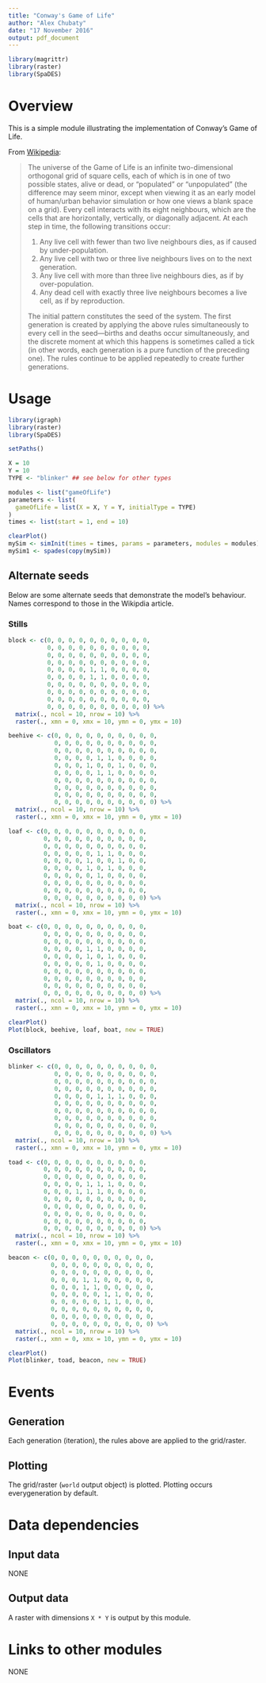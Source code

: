 ```yaml
---
title: "Conway's Game of Life"
author: "Alex Chubaty"
date: "17 November 2016"
output: pdf_document
---
```


```r
library(magrittr)
library(raster)
library(SpaDES)
```

# Overview

This is a simple module illustrating the implementation of Conway's Game of Life.

From [Wikipedia](https://en.wikipedia.org/wiki/Conway%27s_Game_of_Life):

> The universe of the Game of Life is an infinite two-dimensional orthogonal grid of square cells, each of which is in one of two possible states, alive or dead, or "populated" or "unpopulated" (the difference may seem minor, except when viewing it as an early model of human/urban behavior simulation or how one views a blank space on a grid).
> Every cell interacts with its eight neighbours, which are the cells that are horizontally, vertically, or diagonally adjacent.
> At each step in time, the following transitions occur:
>
>1. Any live cell with fewer than two live neighbours dies, as if caused by under-population.
>2. Any live cell with two or three live neighbours lives on to the next generation.
>3. Any live cell with more than three live neighbours dies, as if by over-population.
>4. Any dead cell with exactly three live neighbours becomes a live cell, as if by reproduction.
>
>The initial pattern constitutes the seed of the system.
>The first generation is created by applying the above rules simultaneously to every cell in the seed—births and deaths occur simultaneously, and the discrete moment at which this happens is sometimes called a tick (in other words, each generation is a pure function of the preceding one).
>The rules continue to be applied repeatedly to create further generations.

# Usage

```r
library(igraph)
library(raster)
library(SpaDES)

setPaths()

X = 10
Y = 10
TYPE <- "blinker" ## see below for other types

modules <- list("gameOfLife")
parameters <- list(
  gameOfLife = list(X = X, Y = Y, initialType = TYPE)
)
times <- list(start = 1, end = 10)

clearPlot()
mySim <- simInit(times = times, params = parameters, modules = modules)
mySim1 <- spades(copy(mySim))
```

## Alternate seeds

Below are some alternate seeds that demonstrate the model's behaviour.
Names correspond to those in the Wikipdia article.

### Stills

```r
block <- c(0, 0, 0, 0, 0, 0, 0, 0, 0, 0,
           0, 0, 0, 0, 0, 0, 0, 0, 0, 0,
           0, 0, 0, 0, 0, 0, 0, 0, 0, 0,
           0, 0, 0, 0, 0, 0, 0, 0, 0, 0,
           0, 0, 0, 0, 1, 1, 0, 0, 0, 0,
           0, 0, 0, 0, 1, 1, 0, 0, 0, 0,
           0, 0, 0, 0, 0, 0, 0, 0, 0, 0,
           0, 0, 0, 0, 0, 0, 0, 0, 0, 0,
           0, 0, 0, 0, 0, 0, 0, 0, 0, 0,
           0, 0, 0, 0, 0, 0, 0, 0, 0, 0) %>% 
  matrix(., ncol = 10, nrow = 10) %>% 
  raster(., xmn = 0, xmx = 10, ymn = 0, ymx = 10)

beehive <- c(0, 0, 0, 0, 0, 0, 0, 0, 0, 0,
             0, 0, 0, 0, 0, 0, 0, 0, 0, 0,
             0, 0, 0, 0, 0, 0, 0, 0, 0, 0,
             0, 0, 0, 0, 1, 1, 0, 0, 0, 0,
             0, 0, 0, 1, 0, 0, 1, 0, 0, 0,
             0, 0, 0, 0, 1, 1, 0, 0, 0, 0,
             0, 0, 0, 0, 0, 0, 0, 0, 0, 0,
             0, 0, 0, 0, 0, 0, 0, 0, 0, 0,
             0, 0, 0, 0, 0, 0, 0, 0, 0, 0,
             0, 0, 0, 0, 0, 0, 0, 0, 0, 0) %>% 
  matrix(., ncol = 10, nrow = 10) %>% 
  raster(., xmn = 0, xmx = 10, ymn = 0, ymx = 10)

loaf <- c(0, 0, 0, 0, 0, 0, 0, 0, 0, 0,
          0, 0, 0, 0, 0, 0, 0, 0, 0, 0,
          0, 0, 0, 0, 0, 0, 0, 0, 0, 0,
          0, 0, 0, 0, 0, 1, 1, 0, 0, 0,
          0, 0, 0, 0, 1, 0, 0, 1, 0, 0,
          0, 0, 0, 0, 1, 0, 1, 0, 0, 0,
          0, 0, 0, 0, 0, 1, 0, 0, 0, 0,
          0, 0, 0, 0, 0, 0, 0, 0, 0, 0,
          0, 0, 0, 0, 0, 0, 0, 0, 0, 0,
          0, 0, 0, 0, 0, 0, 0, 0, 0, 0) %>% 
  matrix(., ncol = 10, nrow = 10) %>% 
  raster(., xmn = 0, xmx = 10, ymn = 0, ymx = 10)

boat <- c(0, 0, 0, 0, 0, 0, 0, 0, 0, 0,
          0, 0, 0, 0, 0, 0, 0, 0, 0, 0,
          0, 0, 0, 0, 0, 0, 0, 0, 0, 0,
          0, 0, 0, 0, 1, 1, 0, 0, 0, 0,
          0, 0, 0, 0, 1, 0, 1, 0, 0, 0,
          0, 0, 0, 0, 0, 1, 0, 0, 0, 0,
          0, 0, 0, 0, 0, 0, 0, 0, 0, 0,
          0, 0, 0, 0, 0, 0, 0, 0, 0, 0,
          0, 0, 0, 0, 0, 0, 0, 0, 0, 0,
          0, 0, 0, 0, 0, 0, 0, 0, 0, 0) %>% 
  matrix(., ncol = 10, nrow = 10) %>% 
  raster(., xmn = 0, xmx = 10, ymn = 0, ymx = 10)

clearPlot()
Plot(block, beehive, loaf, boat, new = TRUE)
```

### Oscillators

```r
blinker <- c(0, 0, 0, 0, 0, 0, 0, 0, 0, 0,
             0, 0, 0, 0, 0, 0, 0, 0, 0, 0,
             0, 0, 0, 0, 0, 0, 0, 0, 0, 0,
             0, 0, 0, 0, 0, 0, 0, 0, 0, 0,
             0, 0, 0, 0, 1, 1, 1, 0, 0, 0,
             0, 0, 0, 0, 0, 0, 0, 0, 0, 0,
             0, 0, 0, 0, 0, 0, 0, 0, 0, 0,
             0, 0, 0, 0, 0, 0, 0, 0, 0, 0,
             0, 0, 0, 0, 0, 0, 0, 0, 0, 0,
             0, 0, 0, 0, 0, 0, 0, 0, 0, 0) %>% 
  matrix(., ncol = 10, nrow = 10) %>% 
  raster(., xmn = 0, xmx = 10, ymn = 0, ymx = 10)

toad <- c(0, 0, 0, 0, 0, 0, 0, 0, 0, 0,
          0, 0, 0, 0, 0, 0, 0, 0, 0, 0,
          0, 0, 0, 0, 0, 0, 0, 0, 0, 0,
          0, 0, 0, 0, 1, 1, 1, 0, 0, 0,
          0, 0, 0, 1, 1, 1, 0, 0, 0, 0,
          0, 0, 0, 0, 0, 0, 0, 0, 0, 0,
          0, 0, 0, 0, 0, 0, 0, 0, 0, 0,
          0, 0, 0, 0, 0, 0, 0, 0, 0, 0,
          0, 0, 0, 0, 0, 0, 0, 0, 0, 0,
          0, 0, 0, 0, 0, 0, 0, 0, 0, 0) %>% 
  matrix(., ncol = 10, nrow = 10) %>% 
  raster(., xmn = 0, xmx = 10, ymn = 0, ymx = 10)

beacon <- c(0, 0, 0, 0, 0, 0, 0, 0, 0, 0,
            0, 0, 0, 0, 0, 0, 0, 0, 0, 0,
            0, 0, 0, 0, 0, 0, 0, 0, 0, 0,
            0, 0, 0, 1, 1, 0, 0, 0, 0, 0,
            0, 0, 0, 1, 1, 0, 0, 0, 0, 0,
            0, 0, 0, 0, 0, 1, 1, 0, 0, 0,
            0, 0, 0, 0, 0, 1, 1, 0, 0, 0,
            0, 0, 0, 0, 0, 0, 0, 0, 0, 0,
            0, 0, 0, 0, 0, 0, 0, 0, 0, 0,
            0, 0, 0, 0, 0, 0, 0, 0, 0, 0) %>% 
  matrix(., ncol = 10, nrow = 10) %>% 
  raster(., xmn = 0, xmx = 10, ymn = 0, ymx = 10)

clearPlot()
Plot(blinker, toad, beacon, new = TRUE)
```

# Events

## Generation

Each generation (iteration), the rules above are applied to the grid/raster.

## Plotting

The grid/raster (`world` output object) is plotted.
Plotting occurs everygeneration by default.

# Data dependencies

## Input data

NONE

## Output data

A raster with dimensions `X * Y` is output by this module.

# Links to other modules

NONE
